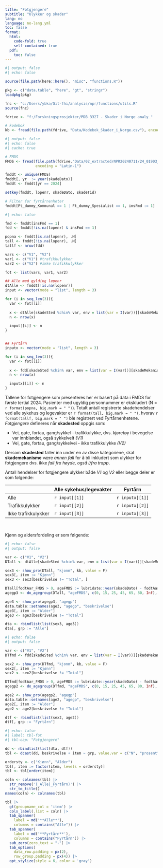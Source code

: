 ```yaml
---
title: "Fotgjengere"
subtitle: "Ulykker og skader"
lang: no
language: no-lang.yml
toc: false
format:
  html:
    code-fold: true
    self-contained: true
  pdf:
    toc: false
---
```



```r
#| output: false
#| echo: false

source(file.path(here::here(), "misc", "functions.R"))

pkg <- c("data.table", "here", "gt", "stringr")
loadpkg(pkg)

fnc <- "c:/Users/ybka/Git-fhi/analysis/npr/functions/utils.R"
source(fnc)

fdrive <- "f:/Forskningsprosjekter/PDB 3327 - Skader i Norge analy_"

# kodebok
kb <- fread(file.path(fdrive, "Data/Kodebok_Skader_i_Norge.csv"), encoding = "Latin-1")

```

```r
#| output: false
#| echo: false
#| cache: true

# FMDS
FMDS <- fread(file.path(fdrive,"Data/02_extracted/NPR20240711/24_01903_fmds_til_utlevering.csv"),
              encoding = "Latin-1")

fmddt <- unique(FMDS)
fmddt[, yr  := year(skadeDato)]
fmddt <- fmddt[yr == 2024]

setkey(fmddt, lopenr, skadeDato, skadeTid)

# Filter for fyrtårnenheter
fmddt[Ft_dummy_Kommunal == 1 | Ft_dummy_Spesialist == 1, insFmd := 1]
```

```r
#| echo: false

fmd <- fmddt[insFmd == 1]
fdd <- fmddt[!is.na(lopenr) & insFmd == 1]

popna <- fmddt[is.na(lopenr), .N]
tall <- fmddt[!is.na(lopenr), .N]
tallf <- nrow(fdd)

vars <- c("V1", "V2")
var1 <- c("V1") #trafikkulykker
var2 <- c("V2") #ikke trafikkulykker

fot <- list(vars, var1, var2)

## Alle med gylding løpenr
dtAlle <- fmddt[!is.na(lopenr)]
input <- vector(mode = "list", length = 3)

for (i in seq_len(3)){
  var <- fot[[i]]
  
  x <- dtAlle[skadeSted %chin% var, env = list(var = I(var))][skadeMekanisme == "F2"]
  n <- nrow(x)

  input[[i]] <- n
}


## Fyrtårn
inputx <- vector(mode = "list", length = 3)

for (i in seq_len(3)){
  var <- fot[[i]]
  
  x <- fdd[skadeSted %chin% var, env = list(var = I(var))][skadeMekanisme == "F2"]
  n <- nrow(x)

  inputx[[i]] <- n
}


```

Tallene for fotgjengere som presenteres her er basert på data i FMDS for første
tertial 2024. Pasienter med ugyldig personnummer er ekskludert
(N = `r format(popna, big.mark = " ")`). Totalt antall registrerte skadehendelser ved alle sykehus og legevakter er `r format(tall, big.mark = " ")`, hvorav `r format(tallf, big.mark = " ")` ble registrert ved Fyrtårnenhetene. *Fotgjengere* defineres når **skadested**
oppgis som:

- Vei, gate, fortau, gang/sykkel - trafikkulykke, dvs. kjøretøy i bevegelse var
  innblandet, også sykkelvelt *(V1)*
- Vei, gate, fortau, gang/sykkelvei - ikke trafikkulykke *(V2)*

Dersom **skadested** faller inn under en av disse kategoriene, skal
**skademekanisme** være *annen fall* for å bli inkludert som ulykker for
fotgjengere dvs. ikke *fall fra høyde, også i/fra trapp*.


Antall hendelser for fotgjengere ulykker både *V1* og *V2* eller begge deler er som følgende:

|                     | Alle sykehus/legevakter | Fyrtårn         |
|---------------------|-------------------------|-----------------|
| Alle                | `r input[[1]]`          | `r inputx[[1]]` |
| Trafikkulykker      | `r input[[2]]`          | `r inputx[[2]]` |
| Ikke trafikkulykker | `r input[[3]]`          | `r inputx[[3]]` |


<br>

Kjønn og aldersfordeling er som følgende:

```r
#| echo: false
#| output: false

var <- c("V1", "V2")
DTall <- dtAlle[skadeSted %chin% var, env = list(var = I(var))][skadeMekanisme == "F2"]

sex3 <- show_pro(DTall, "kjonn", kb, value = F)
sex3[, item := "Kjønn"]
sex3 <- sex3[beskrivelse != "Total", ]

DTall[fodtAar_FMDS > 0, ageFMDS := lubridate::year(skadeDato) - fodtAar]
agegp3 <- do_agegroup(DTall, "ageFMDS", c(0, 15, 25, 45, 65, 80, Inf), "agegp")

age3 <- show_pro(agegp3, "agegp")
data.table::setnames(age3, "agegp", "beskrivelse")
age3[, item := "Alder"]
age3 <- age3[beskrivelse != "Total"]

dta <- rbindlist(list(sex3, age3))
dta[, grp := "Alle"]

```

```r
#| echo: false
#| output: false

var <- c("V1", "V2")
DTfmd <- fdd[skadeSted %chin% var, env = list(var = I(var))][skadeMekanisme == "F2"]

sex2 <- show_pro(DTfmd, "kjonn", kb, value = F)
sex2[, item := "Kjønn"]
sex2 <- sex2[beskrivelse != "Total"]

DTfmd[fodtAar_FMDS > 0, ageFMDS := lubridate::year(skadeDato) - fodtAar]
agegp2 <- do_agegroup(DTfmd, "ageFMDS", c(0, 15, 25, 45, 65, 80, Inf), "agegp")

age2 <- show_pro(agegp2, "agegp")
data.table::setnames(age2, "agegp", "beskrivelse")
age2[, item := "Alder"]
age2 <- age2[beskrivelse != "Total"]

dtf <- rbindlist(list(sex2, age2))
dtf[, grp := "Fyrtårn"]
```

```r
#| echo: false
#| label: tbl-fot
#| tbl-cap: "Fotgjengere"

dd <- rbindlist(list(dta, dtf))
tbl <- dcast(dd, beskrivelse + item ~ grp, value.var = c("N", "prosent"))

ordersty <- c("Kjønn", "Alder")
tbl[, item := factor(item, levels = ordersty)]
tbl <- tbl[order(item)]

coln <- colnames(tbl) |>
  str_remove('(_Alle|_Fyrtårn)') |>
  str_to_title()
names(coln) <- colnames(tbl)

tbl |>
  gt(groupname_col = 'item') |>
  cols_label(.list = coln) |>
  tab_spanner(
    label = md('**Alle**'),
    columns = contains("Alle")) |>
  tab_spanner(
    label = md('**Fyrtårn**'),
    columns = contains("Fyrtårn")) |>
  sub_zero(zero_text = "-") |>
  tab_options(
    data_row.padding = px(2),
    row_group.padding = px(4)) |>
  opt_stylize(style = 6, color = 'gray')

```
